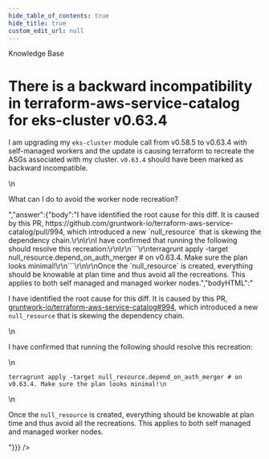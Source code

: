 ```yaml
---
hide_table_of_contents: true
hide_title: true
custom_edit_url: null
---
```



<head>
  <link rel="canonical" href="https://github.com/gruntwork-io/knowledge-base/discussions/138" />
</head>

<CenterLayout>
<span className="searchCategory">Knowledge Base</span>
<h1>There is a backward incompatibility in terraform-aws-service-catalog for eks-cluster v0.63.4</h1>
<GitHub discussion={{"id":"D_kwDOF8slf84AOgEN","number":138,"author":{"login":"yorinasub17"},"title":"There is a backward incompatibility in terraform-aws-service-catalog for eks-cluster v0.63.4","body":"I am upgrading my `eks-cluster` module call from v0.58.5 to v0.63.4 with self-managed workers and the update is causing terraform to recreate the ASGs associated with my cluster. `v0.63.4` should have been marked as backward incompatible.\r\n\r\nWhat can I do to avoid the worker node recreation?","bodyHTML":"<p dir=\"auto\">I am upgrading my <code class=\"notranslate\">eks-cluster</code> module call from v0.58.5 to v0.63.4 with self-managed workers and the update is causing terraform to recreate the ASGs associated with my cluster. <code class=\"notranslate\">v0.63.4</code> should have been marked as backward incompatible.</p>\n<p dir=\"auto\">What can I do to avoid the worker node recreation?</p>","answer":{"body":"I have identified the root cause for this diff. It is caused by this PR, https://github.com/gruntwork-io/terraform-aws-service-catalog/pull/994, which introduced a new `null_resource` that is skewing the dependency chain.\r\n\r\nI have confirmed that running the following should resolve this recreation:\r\n\r\n```\r\nterragrunt apply -target null_resource.depend_on_auth_merger # on v0.63.4. Make sure the plan looks minimal!\r\n```\r\n\r\nOnce the `null_resource` is created, everything should be knowable at plan time and thus avoid all the recreations. This applies to both self managed and managed worker nodes.","bodyHTML":"<p dir=\"auto\">I have identified the root cause for this diff. It is caused by this PR, <a class=\"issue-link js-issue-link\" data-error-text=\"Failed to load title\" data-id=\"1027842853\" data-permission-text=\"Title is private\" data-url=\"https://github.com/gruntwork-io/terraform-aws-service-catalog/issues/994\" data-hovercard-type=\"pull_request\" data-hovercard-url=\"/gruntwork-io/terraform-aws-service-catalog/pull/994/hovercard\" href=\"https://github.com/gruntwork-io/terraform-aws-service-catalog/pull/994\">gruntwork-io/terraform-aws-service-catalog#994</a>, which introduced a new <code class=\"notranslate\">null_resource</code> that is skewing the dependency chain.</p>\n<p dir=\"auto\">I have confirmed that running the following should resolve this recreation:</p>\n<div class=\"snippet-clipboard-content notranslate position-relative overflow-auto\" data-snippet-clipboard-copy-content=\"terragrunt apply -target null_resource.depend_on_auth_merger # on v0.63.4. Make sure the plan looks minimal!\"><pre class=\"notranslate\"><code class=\"notranslate\">terragrunt apply -target null_resource.depend_on_auth_merger # on v0.63.4. Make sure the plan looks minimal!\n</code></pre></div>\n<p dir=\"auto\">Once the <code class=\"notranslate\">null_resource</code> is created, everything should be knowable at plan time and thus avoid all the recreations. This applies to both self managed and managed worker nodes.</p>"}}} />

</CenterLayout>
  

<!-- ##DOCS-SOURCER-START
{
  "sourcePlugin": "github-discussions",
  "hash": "1736edca20a7d773e9967e999951ed5c"
}
##DOCS-SOURCER-END -->
